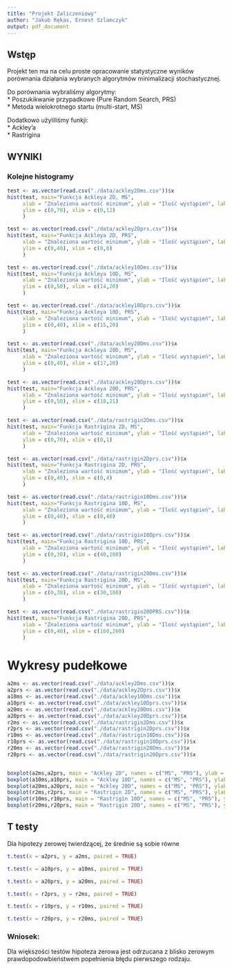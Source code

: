 ```yaml
---
title: "Projekt Zaliczeniowy"
author: "Jakub Rękas, Ernest Szlamczyk"
output: pdf_document
---
```


## Wstęp
Projekt ten ma na celu proste opracowanie statystyczne wyników porównania działania wybranych algorytmów minimalizacji stochastycznej.    

Do porównania wybraliśmy algorytmy:  
* Poszukikwanie przypadkowe (Pure Random Search, PRS)  
* Metoda wielokrotnego startu (multi-start, MS)  

Dodatkowo użyliliśmy funkji:  
* Ackley’a  
* Rastrigina  

## WYNIKI

### Kolejne histogramy
```r
test <- as.vector(read.csv("./data/ackley2Dms.csv"))$x
hist(test, main="Funkcja Ackleya 2D, MS", 
     xlab = "Znaleziona wartość minimum", ylab = "Ilość wystąpień", labels = TRUE,
     ylim = c(0,70), xlim = c(0,12)
     )
```

```r
test <- as.vector(read.csv("./data/ackley2Dprs.csv"))$x
hist(test, main="Funkcja Ackleya 2D, PRS", 
     xlab = "Znaleziona wartość minimum", ylab = "Ilość wystąpień", labels = TRUE,
     ylim = c(0,40), xlim = c(0,8)
     )
```

```r
test <- as.vector(read.csv("./data/ackley10Dms.csv"))$x
hist(test, main="Funkcja Ackleya 10D, MS", 
     xlab = "Znaleziona wartość minimum", ylab = "Ilość wystąpień", labels = TRUE,
     ylim = c(0,50), xlim = c(14,20)
     )
```

```r
test <- as.vector(read.csv("./data/ackley10Dprs.csv"))$x
hist(test, main="Funkcja Ackleya 10D, PRS", 
     xlab = "Znaleziona wartość minimum", ylab = "Ilość wystąpień", labels = TRUE,
     ylim = c(0,40), xlim = c(15,20)
     )
```

```r
test <- as.vector(read.csv("./data/ackley20Dms.csv"))$x
hist(test, main="Funkcja Ackleya 20D, MS", 
     xlab = "Znaleziona wartość minimum", ylab = "Ilość wystąpień", labels = TRUE,
     ylim = c(0,40), xlim = c(17,20)
     )
```

```r
test <- as.vector(read.csv("./data/ackley20Dprs.csv"))$x
hist(test, main="Funkcja Ackleya 20D, PRS", 
     xlab = "Znaleziona wartość minimum", ylab = "Ilość wystąpień", labels = TRUE,
     ylim = c(0,50), xlim = c(18,21)
     )
```

```r
test <- as.vector(read.csv("./data/rastrigin2Dms.csv"))$x
hist(test, main="Funkcja Rastrigina 2D, MS", 
     xlab = "Znaleziona wartość minimum", ylab = "Ilość wystąpień", labels = TRUE,
     ylim = c(0,70), xlim = c(0,1)
     )
```

```r
test <- as.vector(read.csv("./data/rastrigin2Dprs.csv"))$x
hist(test, main="Funkcja Rastrigina 2D, PRS", 
     xlab = "Znaleziona wartość minimum", ylab = "Ilość wystąpień", labels = TRUE,
     ylim = c(0,40), xlim = c(0,4)
     )
```

```r
test <- as.vector(read.csv("./data/rastrigin10Dms.csv"))$x
hist(test, main="Funkcja Rastrigina 10D, MS", 
     xlab = "Znaleziona wartość minimum", ylab = "Ilość wystąpień", labels = TRUE,
     ylim = c(0,40), xlim = c(0,40)
     )
```

```r
test <- as.vector(read.csv("./data/rastrigin10Dprs.csv"))$x
hist(test, main="Funkcja Rastrigina 10D, PRS", 
     xlab = "Znaleziona wartość minimum", ylab = "Ilość wystąpień", labels = TRUE,
     ylim = c(0,30), xlim = c(40,100)
     )
```

```r
test <- as.vector(read.csv("./data/rastrigin20Dms.csv"))$x
hist(test, main="Funkcja Rastrigina 20D, MS", 
     xlab = "Znaleziona wartość minimum", ylab = "Ilość wystąpień", labels = TRUE,
     ylim = c(0,30), xlim = c(30,100)
     )
```

```r
test <- as.vector(read.csv("./data/rastrigin20DPRS.csv"))$x
hist(test, main="Funkcja Rastrigina 20D, PRS", 
     xlab = "Znaleziona wartość minimum", ylab = "Ilość wystąpień", labels = TRUE,
     ylim = c(0,40), xlim = c(160,260)
     )
```

# Wykresy pudełkowe

```r
a2ms <- as.vector(read.csv("./data/ackley2Dms.csv"))$x
a2prs <- as.vector(read.csv("./data/ackley2Dprs.csv"))$x
a10ms <- as.vector(read.csv("./data/ackley10Dms.csv"))$x
a10prs <- as.vector(read.csv("./data/ackley10Dprs.csv"))$x
a20ms <- as.vector(read.csv("./data/ackley20Dms.csv"))$x
a20prs <- as.vector(read.csv("./data/ackley20Dprs.csv"))$x
r2ms <- as.vector(read.csv("./data/rastrigin2Dms.csv"))$x
r2prs <- as.vector(read.csv("./data/rastrigin2Dprs.csv"))$x
r10ms <- as.vector(read.csv("./data/rastrigin10Dms.csv"))$x
r10prs <- as.vector(read.csv("./data/rastrigin10Dprs.csv"))$x
r20ms <- as.vector(read.csv("./data/rastrigin20Dms.csv"))$x
r20prs <- as.vector(read.csv("./data/rastrigin20Dprs.csv"))$x


boxplot(a2ms,a2prs, main = "Ackley 2D", names = c("MS", "PRS"), ylab = "Ilość wystąpień")
boxplot(a10ms,a10prs, main = "Ackley 10D", names = c("MS", "PRS"), ylab = "Ilość wystąpień")
boxplot(a20ms,a20prs, main = "Ackley 20D", names = c("MS", "PRS"), ylab = "Ilość wystąpień")
boxplot(r2ms,r2prs, main = "Rastrigin 2D", names = c("MS", "PRS"), ylab = "Ilość wystąpień")
boxplot(r10ms,r10prs, main = "Rastrigin 10D", names = c("MS", "PRS"), ylab = "Ilość wystąpień")
boxplot(r20ms,r20prs, main = "Rastrigin 20D", names = c("MS", "PRS"), ylab = "Ilość wystąpień")
```

## T testy

Dla hipotezy zerowej twierdzącej, że średnie są sobie równe 

```r
t.test(x = a2prs, y = a2ms, paired = TRUE)
```
```r
t.test(x = a10prs, y = a10ms, paired = TRUE)
```
```r
t.test(x = a20prs, y = a20ms, paired = TRUE)
```
```r
t.test(x = r2prs, y = r2ms, paired = TRUE)
```
```r
t.test(x = r10prs, y = r10ms, paired = TRUE)
```
```r
t.test(x = r20prs, y = r20ms, paired = TRUE)
```

### Wniosek:

Dla większości testów hipoteza zerowa jest odrzucana z 
blisko zerowym prawdopodowbieństwem popełnienia błędu pierwszego rodzaju.

